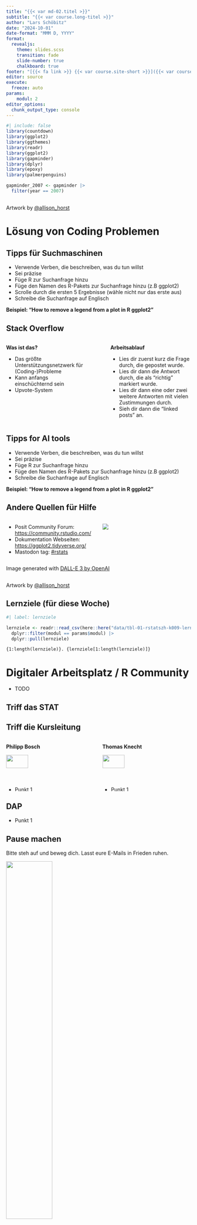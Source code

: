 ```yaml
---
title: "{{< var md-02.titel >}}"
subtitle: "{{< var course.long-titel >}}"
author: "Lars Schöbitz"
date: "2024-10-01"
date-format: "MMM D, YYYY"
format: 
  revealjs: 
    theme: slides.scss
    transition: fade
    slide-number: true
    chalkboard: true
footer: "[{{< fa link >}} {{< var course.site-short >}}]({{< var course.site >}})"
editor: source
execute:
  freeze: auto
params:
    modul: 2
editor_options: 
  chunk_output_type: console
---
```


```r
#| include: false
library(countdown)
library(ggplot2)
library(ggthemes)
library(readr)
library(ggplot2)
library(gapminder)
library(dplyr)
library(epoxy)
library(palmerpenguins)
```

```r

gapminder_2007 <- gapminder |> 
  filter(year == 2007)

```


## {background-image="img/md-02/r_rollercoaster.png" background-size="contain"} 

::: {.aside}
Artwork by [@allison_horst](https://twitter.com/allison_horst) 
:::

# Lösung von Coding Problemen {background-color="#4C326A"}

## Tipps für Suchmaschinen

- Verwende Verben, die beschreiben, was du tun willst
- Sei präzise 
- Füge R zur Suchanfrage hinzu 
- Füge den Namen des R-Pakets zur Suchanfrage hinzu (z.B ggplot2)
- Scrolle durch die ersten 5 Ergebnisse (wähle nicht nur das erste aus)
- Schreibe die Suchanfrage auf Englisch

**Beispiel: "How to remove a legend from a plot in R ggplot2"**

## Stack Overflow

::: {.incremental}

:::: {.columns}

::: {.column width="47.5%"}

**Was ist das?**

- Das größte Unterstützungsnetzwerk für (Coding-)Probleme
- Kann anfangs einschüchternd sein
- Upvote-System

:::

::: {.column width="5%"}

:::

::: {.column width="47.5%"}

**Arbeitsablauf**

- Lies dir zuerst kurz die Frage durch, die gepostet wurde.
- Lies dir dann die Antwort durch, die als "richtig" markiert wurde.
- Lies dir dann eine oder zwei weitere Antworten mit vielen Zustimmungen durch.
- Sieh dir dann die "linked posts" an.

:::

::::

:::

## Tipps for AI tools 

- Verwende Verben, die beschreiben, was du tun willst
- Sei präzise 
- Füge R zur Suchanfrage hinzu 
- Füge den Namen des R-Pakets zur Suchanfrage hinzu (z.B ggplot2)
- Schreibe die Suchanfrage auf Englisch

**Beispiel: "How to remove a legend from a plot in R ggplot2"**

## Andere Quellen für Hilfe

:::: {.columns}

::: {.column width="50%"}

- Posit Community Forum: <https://community.rstudio.com/>
- Dokumentation Webseiten: <https://ggplot2.tidyverse.org/>
- Mastodon tag: [#rstats](https://fosstodon.org/tags/rstats)
:::

::: {.column width="50%"}

![](img/md-02/dalle3-image-colorful-coding.png)

::: 
::::

::: footer
Image generated with [DALL-E 3 by OpenAI](https://openai.com/blog/dall-e/)
:::

## {background-image="img/md-02/code_hero.jpg" background-size="contain"} 

::: footer
Artwork by [@allison_horst](https://www.allisonhorst.com/)
:::

## Lernziele (für diese Woche)

```r
#| label: lernziele

lernziele <- readr::read_csv(here::here("data/tbl-01-rstatszh-k009-lernziele.csv")) |> 
  dplyr::filter(modul == params$modul) |>
  dplyr::pull(lernziele)

```

```epoxy
{1:length(lernziele)}. {lernziele[1:length(lernziele)]}
```

# Digitaler Arbeitsplatz / R Community

- TODO

## Triff das STAT

## Triff die Kursleitung {.smaller}

::: columns
::: {.column width="50%"}

**Philipp Bosch**

![](img/md-01/profil-philipp.png){fig-alt="" fig-align="left" width=50%}

- Punkt 1 
- Punkt 2
- Punkt 3

:::
::: {.column width="50%"}

**Thomas Knecht**

![](img/md-01/profil-thomas.png){fig-alt="" fig-align="left" width=50%}

- Punkt 1 
- Punkt 2
- Punkt 3


:::
:::

## DAP

- Punkt 1

## Pause machen

[Bitte steh auf und beweg dich.]{.highlight-yellow} Lasst eure E-Mails in Frieden ruhen.

![](img/md-02/emails-rest-in-peace.png){width="50%"}

```r
countdown(minutes = 10)
```

::: footer
Bild erzeugt mit [DALL-E 3 by OpenAI](https://openai.com/blog/dall-e/)
:::

# Explorative Datenanalyse mit `ggplot2` {background-color="#4C326A"}

## R Paket `ggplot2`

:::: {.columns}

::: {.column width="50%"}

- **ggplot2** ist das Datenvisualisierungspaket von tidyverse
- gg" in "ggplot2" steht für "Grammar of Graphics"
- Inspiriert durch das Buch **Grammar of Graphics** von Leland Wilkinson
- **Dokumentation:** https://ggplot2.tidyverse.org/
- **Buch**: https://ggplot2-book.org

:::

::: {.column width="50%"}

![](img/md-02/ggplot2-part-of-tidyverse.png)

```r
#knitr::include_graphics(here::here("slides/img/md-02/ggplot2-part-of-tidyverse.png"))
```

:::

::::


## Ich bin dran: Arbeiten mit Quarto und R

<br><br>

::: {.hand-purple-large style="text-align: center;"}
Zurücklehnen und genießen!
:::

## Code Struktur

- `ggplot()` ist die Hauptfunktion von ggplot2
- Plots werden in Schichten aufgebaut
- Die Struktur des Codes für Plots lässt sich wie folgt zusammenfassen

```r
#| eval: false
#| echo: true

ggplot(data = [datensatz], 
       mapping = aes(x = [x-variable], 
                     y = [y-variable])) +
  geom_xxx() +
  andere Optionen 
```

## Code Struktur {auto-animate="true"}

```r
#| echo: true
#| fig-width: 7
#| fig-asp: 0.618
ggplot()
```

## Code Struktur {auto-animate="true"}

```r
#| echo: true
#| fig-width: 7
#| fig-asp: 0.618
ggplot(data = gapminder)
```

## Code Struktur {auto-animate="true"}

```r
#| echo: true
#| fig-width: 7
#| fig-asp: 0.618
ggplot(data = gapminder,
       mapping = aes()) 

```

## Code Struktur {auto-animate="true"}

```r
#| echo: true
#| fig-width: 7
#| fig-asp: 0.618
ggplot(data = gapminder,
       mapping = aes(x = continent,
                     y = lifeExp))  

```

## Code Struktur {auto-animate="true"}

```r
#| echo: true
#| fig-width: 7
#| fig-asp: 0.618
ggplot(data = gapminder,
       mapping = aes(x = continent,
                     y = lifeExp)) +
  geom_boxplot() 

```

## Code Struktur {auto-animate="true"}

```r
#| echo: true
#| fig-width: 7
#| fig-asp: 0.618
ggplot(data = gapminder,
       mapping = aes(x = continent,
                     y = lifeExp)) +
  geom_boxplot() +
  theme_minimal()

```

# Polls {background-color="#4C326A"}

## Poll 1: Was stellt die dicke Linie innerhalb des Kastens eines Boxplots dar?{.smaller}

::: columns
::: {.column width="30%"}

1. Ich weiß es nicht
2. der Mittelwert der Beobachtungen
3. die Mitte der Box
4. der Median der Beobachtungen

:::

::: {.column width="70%"}

```r
#| fig-width: 7
#| fig-asp: 0.618
ggplot(data = gapminder,
       mapping = aes(x = continent,
                     y = lifeExp)) +
  geom_boxplot() +
  theme_minimal(base_size = 14)
```

:::
:::

## Poll 2: Wie viel Prozent der Beobachtungen befinden sich innerhalb der Box eines Boxplots (Interquartilsbereich)? {.smaller}

::: columns
::: {.column width="30%"}

1. Ich weiß es nicht
2. 25%
3. hängt vom Median ab
4. 50%

:::

::: {.column width="70%"}

```r
#| fig-width: 7
#| fig-asp: 0.618
ggplot(data = gapminder,
       mapping = aes(x = continent,
                     y = lifeExp)) +
  geom_boxplot() +
  theme_minimal(base_size = 14)
```

:::
:::

## Poll 3: Was ist der Median einer Gruppe von Beobachtungen? {.smaller}

1. Ich weiß es nicht
2. Der Median ist der am häufigsten vorkommende Wert in einem Datensatz.
3. Der Median ist die Summe aller Werte in einem Datensatz geteilt durch die Anzahl der Beobachtungen.
4. Der Median ist der Punkt, über und unter dem die Hälfte (50%) der Beobachtungen liegt.

## Boxplot, erklärt

```r
#| label: fig-eda-boxplot
#| echo: false
#| fig-cap: |
#|   Diagramm, das zeigt, wie ein Boxplot erstellt wird.
#| fig-alt: |
#|   Ein Diagramm, das zeigt, wie ein Boxplot nach den oben beschriebenen 
#|   Schritten erstellt wird.

knitr::include_graphics("https://r4ds.hadley.nz/images/EDA-boxplot.png")
```

::: footer
Bild entnommen aus: <https://r4ds.hadley.nz/data-visualize#fig-eda-boxplot>
:::

::: notes

- Die Box ist ein Feld, das den Bereich der mittleren Hälfte der Daten angibt, eine Distanz, die als Interquartilbereich (IQR) bekannt ist und sich vom 25. Perzentil der Verteilung bis zum 75. Perzentil erstreckt. 

- In der Mitte der Box befindet sich eine Linie, die den Median, d. h. das 50. Perzentil, der Verteilung anzeigt.

- Diese drei Linien vermitteln einen Eindruck von der Streuung der Verteilung und davon, ob die Verteilung symmetrisch um den Median oder zu einer Seite hin verzerrt ist.

- Visuelle Punkte, die Beobachtungen anzeigen, die mehr als das 1,5-Fache des IQR von einem der Ränder des Kastens entfernt liegen. Diese Ausreißer sind ungewöhnlich und werden daher einzeln dargestellt.

- Eine Linie (oder ein Whisker), die sich von jedem Ende des Kastens bis zum am weitesten entfernten Punkt in der Verteilung erstreckt, der kein Ausreißer ist.
:::

## Wir sind dran: md-02-uebungen

::: task
1. Öffne [posit.cloud](https://posit.cloud) in deinem Browser (verwende dein Lesezeichen).
2. Öffne den rstatszh-k009 Arbeitsbereich (Workspace) für den Kurs.
3. Klicke auf [Start]{.highlight-yellow} neben [md-02-uebungen]{.highlight-yellow}.
4. Suche im Dateimanager im Fenster unten rechts die Datei [`TODO: md-02b-datenvisualisierung.qmd`]{.highlight-yellow} und klicke darauf, um sie im Fenster oben links zu öffnen.
:::

```r
countdown(20)
```

## Pause machen

[Bitte steh auf und beweg dich.]{.highlight-yellow} Lasst eure E-Mails in Frieden ruhen.

![](img/md-02/emails-rest-in-peace.png){width="50%"}

```r
countdown(minutes = 5)
```

::: footer
Bild erzeugt mit [DALL-E 3 by OpenAI](https://openai.com/blog/dall-e/)
:::

# Daten visualisieren {background-color="#4C326A"}

## Arten von Variablen 

::: {.incremental}

:::: {.columns}

::: {.column width="50%"}

### Numerisch

**Diskrete Variablen**

- nicht negative
- zählbare
- ganze Zahlen
- z.B. Anzahl Schüler, Würfelwurf

**Stetige (kontinuierliche) Variablen**

- unendliche Anzahl von Werten 
- zwischen zwei Werten
- auch Datums/Uhrzeitwerte
- z.B. Länge, Gewicht, Grösse 

:::

::: {.column width="50%"}

### Nicht numerisch

**Kategoriale Variablen**

- endliche Anzahl von Werten 
- eindeutige Gruppen (z.B. EU Länder)
- **ordinal**, wenn diese eine logische Reihenfolge/Rangordnung aufweisen (z.B. Wochentage, Schulnoten)

:::

::::

:::

## Histogramm

- zur Visualisierung der Verteilung von kontinuierlichen (numerischen) Variablen

```r
#| label: histogram-penguins
#| fig-width: 6
#| fig-asp: 0.618
#| echo: true
#| code-line-numbers: "|3"
ggplot(data = penguins,
       mapping = aes(x = body_mass_g)) +
  geom_histogram()
```

## Barplot (Säulendiagramm)

- zur Visualisierung der Verteilung von kategorischen (nicht numerischen) Variablen

```r
#| label: barplot-penguins
#| fig-width: 6
#| fig-asp: 0.618
#| echo: true
#| code-line-numbers: "|3"
ggplot(data = penguins,
       mapping = aes(x = species)) +
  geom_bar()
```

## Scatterplot (Streudiagramm) {.smallest}

- for visualizing relationships between two continuous (numerical) variables

```r
#| label: scatterplot-gdp-lifeExp
#| fig-width: 6
#| fig-asp: 0.618
#| echo: true
#| code-line-numbers: "|6"
ggplot(data = gapminder_2007,
       mapping = aes(x = gdpPercap,
                     y = lifeExp,
                     size = pop,
                     color = continent)) +
  geom_point() +
  scale_color_colorblind() +
  theme_minimal()
```

# Zusatzaufgaben Modul 2 {background-color="#4C326A"}

## Modul 2 Dokumentation

::: learn-more
[rstatszh-k009.github.io/website/module/md-02.html](https://rstatszh-k009.github.io/website/module/md-02.html)

```{=html}
<iframe src="https://rstatszh-k009.github.io/website/module/md-02.html" width="100%" height="500" style="border:2px solid #123233;" title="Module 2 documentation"></iframe>
```
:::

## Zusatzaufgaben Abgabedatum

-   Abgabedatum: [Montag, 07. Oktober]{.highlight-yellow}
-   Korrektur- und Feedbackphase bis zu: Donnerstag, 10. Oktober 

# Danke {background-color="#4C326A"}

## Danke! `r emo::ji("sunflower")` 

Folien erstellt mit revealjs und Quarto: https://quarto.org/docs/presentations/revealjs/ Access slides als [PDF auf GitHub](https://github.com/rstatszh-k009/website/raw/main/folien/md-02-datenvisualisierung.pdf)

Alle Materialien sind lizenziert unter [Creative Commons Attribution Share Alike 4.0 International](https://creativecommons.org/licenses/by-sa/4.0/).